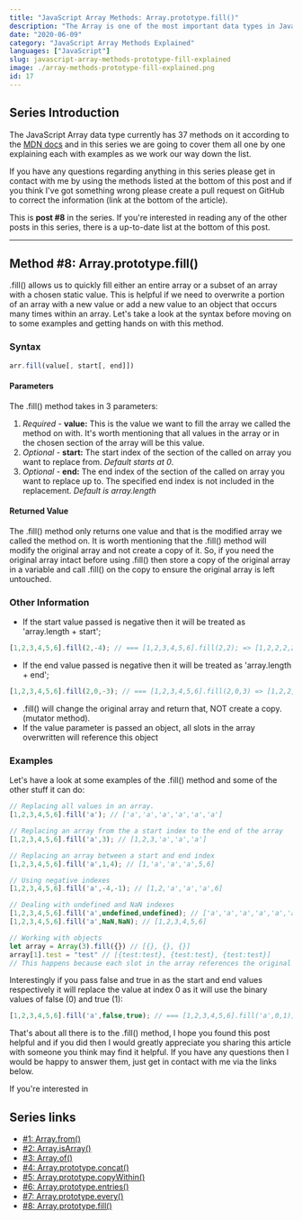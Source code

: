 ```yaml
---
title: "JavaScript Array Methods: Array.prototype.fill()"
description: "The Array is one of the most important data types in JavaScript, so in this series we are going to cover all of the Array Methods. In this post it's Array.prototype.fill()"
date: "2020-06-09"
category: "JavaScript Array Methods Explained"
languages: ["JavaScript"]
slug: javascript-array-methods-prototype-fill-explained
image: ./array-methods-prototype-fill-explained.png
id: 17
---
```


## Series Introduction

The JavaScript Array data type currently has 37 methods on it according to the [MDN docs](https://developer.mozilla.org/en-US/docs/Web/JavaScript/Reference/Global_Objects/Array) and in this series we are going to cover them all one by one explaining each with examples as we work our way down the list. 

If you have any questions regarding anything in this series please get in contact with me by using the methods listed at the bottom of this post and if you think I've got something wrong please create a pull request on GitHub to correct the information (link at the bottom of the article).

This is **post #8** in the series. If you're interested in reading any of the other posts in this series, there is a up-to-date list at the bottom of this post.

---

## Method #8: Array.prototype.fill()

.fill() allows us to quickly fill either an entire array or a subset of an array with a chosen static value. This is helpful if we need to overwrite a portion of an array with a new value or add a new value to an object that occurs many times within an array. Let's take a look at the syntax before moving on to some examples and getting hands on with this method.

### Syntax

```javascript
arr.fill(value[, start[, end]])
```

#### Parameters

The .fill() method takes in 3 parameters:

1. *Required -* **value:**  This is the value we want to fill the array we called the method on with. It's worth mentioning that all values in the array or in the chosen section of the array will be this value.
2. *Optional -* **start:** The start index of the section of the called on array you want to replace from. *Default starts at 0*.
3. *Optional -* **end:** The end index of the section of the called on array you want to replace up to. The specified end index is not included in the replacement. *Default is array.length*

#### Returned Value

The .fill() method only returns one value and that is the modified array we called the method on. It is worth mentioning that the .fill() method will modify the original array and not create a copy of it. So, if you need the original array intact before using .fill() then store a copy of the original array in a variable and call .fill() on the copy to ensure the original array is left untouched.

### Other Information

- If the start value passed is negative then it will be treated as 'array.length + start';

```javascript
[1,2,3,4,5,6].fill(2,-4); // === [1,2,3,4,5,6].fill(2,2); => [1,2,2,2,2,2]
```

- If the end value passed is negative then it will be treated as 'array.length + end';

```javascript
[1,2,3,4,5,6].fill(2,0,-3); // === [1,2,3,4,5,6].fill(2,0,3) => [1,2,2,4,5,6]
```

- .fill() will change the original array and return that, NOT create a copy. (mutator method).
- If the value parameter is passed an object, all slots in the array overwritten will reference this object

### Examples

Let's have a look at some examples of the .fill() method and some of the other stuff it can do:

```javascript
// Replacing all values in an array.
[1,2,3,4,5,6].fill('a'); // ['a','a','a','a','a','a']

// Replacing an array from the a start index to the end of the array
[1,2,3,4,5,6].fill('a',3); // [1,2,3,'a','a','a']

// Replacing an array between a start and end index
[1,2,3,4,5,6].fill('a',1,4); // [1,'a','a','a',5,6]

// Using negative indexes
[1,2,3,4,5,6].fill('a',-4,-1); // [1,2,'a','a','a',6] 

// Dealing with undefined and NaN indexes
[1,2,3,4,5,6].fill('a',undefined,undefined); // ['a','a','a','a','a','a',]
[1,2,3,4,5,6].fill('a',NaN,NaN); // [1,2,3,4,5,6]

// Working with objects
let array = Array(3).fill({}) // [{}, {}, {}]
array[1].test = "test" // [{test:test}, {test:test}, {test:test}] 
// This happens because each slot in the array references the original object that was used to fill the array.
```

Interestingly if you pass false and true in as the start and end values respectively it will replace the value at index 0 as it will use the binary values of false (0) and true (1):

```javascript
[1,2,3,4,5,6].fill('a',false,true); // === [1,2,3,4,5,6].fill('a',0,1); => [ "a", 2, 3, 4, 5, 6 ]
```

That's about all there is to the .fill() method, I hope you found this post helpful and if you did then I would greatly appreciate you sharing this article with someone you think may find it helpful. If you have any questions then I would be happy to answer them, just get in contact with me via the links below. 

If you're interested in 

## Series links

- [#1: Array.from()](https://conermurphy.com/javascript-array-methods-from-explained)
- [#2: Array.isArray()](https://conermurphy.com/javascript-array-methods-isarray-explained)
- [#3: Array.of()](https://conermurphy.com/javascript-array-methods-of-explained)
- [#4: Array.prototype.concat()](https://conermurphy.com/javascript-array-methods-prototype-concat-explained)
- [#5: Array.prototype.copyWithin()](https://conermurphy.com/javascript-array-methods-prototype-copywithin-explained)
- [#6: Array.prototype.entries()](https://conermurphy.com/javascript-array-methods-prototype-entries-explained)
- [#7: Array.prototype.every()](https://conermurphy.com/javascript-array-methods-prototype-every-explained)
- [#8: Array.prototype.fill()](https://conermurphy.com/javascript-array-methods-prototype-fill-explained)
